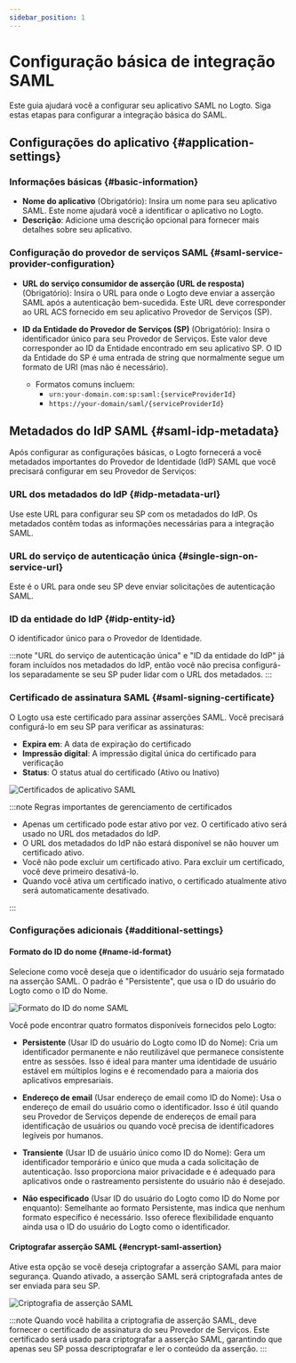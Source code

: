 ```yaml
---
sidebar_position: 1
---
```


# Configuração básica de integração SAML

Este guia ajudará você a configurar seu aplicativo SAML no Logto. Siga estas etapas para configurar a integração básica do SAML.

## Configurações do aplicativo \{#application-settings}

### Informações básicas \{#basic-information}

- **Nome do aplicativo** (Obrigatório): Insira um nome para seu aplicativo SAML. Este nome ajudará você a identificar o aplicativo no Logto.
- **Descrição**: Adicione uma descrição opcional para fornecer mais detalhes sobre seu aplicativo.

### Configuração do provedor de serviços SAML \{#saml-service-provider-configuration}

- **URL do serviço consumidor de asserção (URL de resposta)** (Obrigatório): Insira o URL para onde o Logto deve enviar a asserção SAML após a autenticação bem-sucedida. Este URL deve corresponder ao URL ACS fornecido em seu aplicativo Provedor de Serviços (SP).

- **ID da Entidade do Provedor de Serviços (SP)** (Obrigatório): Insira o identificador único para seu Provedor de Serviços. Este valor deve corresponder ao ID da Entidade encontrado em seu aplicativo SP. O ID da Entidade do SP é uma entrada de string que normalmente segue um formato de URI (mas não é necessário).
  - Formatos comuns incluem:
    - `urn:your-domain.com:sp:saml:{serviceProviderId}`
    - `https://your-domain/saml/{serviceProviderId}`

## Metadados do IdP SAML \{#saml-idp-metadata}

Após configurar as configurações básicas, o Logto fornecerá a você metadados importantes do Provedor de Identidade (IdP) SAML que você precisará configurar em seu Provedor de Serviços:

### URL dos metadados do IdP \{#idp-metadata-url}

Use este URL para configurar seu SP com os metadados do IdP. Os metadados contêm todas as informações necessárias para a integração SAML.

### URL do serviço de autenticação única \{#single-sign-on-service-url}

Este é o URL para onde seu SP deve enviar solicitações de autenticação SAML.

### ID da entidade do IdP \{#idp-entity-id}

O identificador único para o Provedor de Identidade.

:::note
"URL do serviço de autenticação única" e "ID da entidade do IdP" já foram incluídos nos metadados do IdP, então você não precisa configurá-los separadamente se seu SP puder lidar com o URL dos metadados.
:::

### Certificado de assinatura SAML \{#saml-signing-certificate}

O Logto usa este certificado para assinar asserções SAML. Você precisará configurá-lo em seu SP para verificar as assinaturas:

- **Expira em**: A data de expiração do certificado
- **Impressão digital**: A impressão digital única do certificado para verificação
- **Status**: O status atual do certificado (Ativo ou Inativo)

![Certificados de aplicativo SAML](./assets/certificates.png)

:::note Regras importantes de gerenciamento de certificados

- Apenas um certificado pode estar ativo por vez. O certificado ativo será usado no URL dos metadados do IdP.
- O URL dos metadados do IdP não estará disponível se não houver um certificado ativo.
- Você não pode excluir um certificado ativo. Para excluir um certificado, você deve primeiro desativá-lo.
- Quando você ativa um certificado inativo, o certificado atualmente ativo será automaticamente desativado.

:::

### Configurações adicionais \{#additional-settings}

#### Formato do ID do nome \{#name-id-format}

Selecione como você deseja que o identificador do usuário seja formatado na asserção SAML. O padrão é "Persistente", que usa o ID do usuário do Logto como o ID do Nome.

![Formato do ID do nome SAML](./assets/name-id-format.png)

Você pode encontrar quatro formatos disponíveis fornecidos pelo Logto:

- **Persistente** (Usar ID do usuário do Logto como ID do Nome): Cria um identificador permanente e não reutilizável que permanece consistente entre as sessões. Isso é ideal para manter uma identidade de usuário estável em múltiplos logins e é recomendado para a maioria dos aplicativos empresariais.

- **Endereço de email** (Usar endereço de email como ID do Nome): Usa o endereço de email do usuário como o identificador. Isso é útil quando seu Provedor de Serviços depende de endereços de email para identificação de usuários ou quando você precisa de identificadores legíveis por humanos.

- **Transiente** (Usar ID de usuário único como ID do Nome): Gera um identificador temporário e único que muda a cada solicitação de autenticação. Isso proporciona maior privacidade e é adequado para aplicativos onde o rastreamento persistente do usuário não é desejado.

- **Não especificado** (Usar ID do usuário do Logto como ID do Nome por enquanto): Semelhante ao formato Persistente, mas indica que nenhum formato específico é necessário. Isso oferece flexibilidade enquanto ainda usa o ID do usuário do Logto como o identificador.

#### Criptografar asserção SAML \{#encrypt-saml-assertion}

Ative esta opção se você deseja criptografar a asserção SAML para maior segurança. Quando ativado, a asserção SAML será criptografada antes de ser enviada para seu SP.

![Criptografia de asserção SAML](./assets/encryption.png)

:::note
Quando você habilita a criptografia de asserção SAML, deve fornecer o certificado de assinatura do seu Provedor de Serviços. Este certificado será usado para criptografar a asserção SAML, garantindo que apenas seu SP possa descriptografar e ler o conteúdo da asserção.
:::